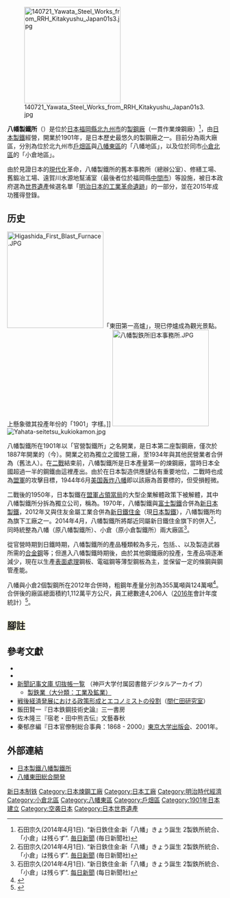 {{expand|time=2015-07-09T04:54:55+00:00}}
{{refimprove|time=2015-07-09T04:54:55+00:00}}
[[File:140721_Yawata_Steel_Works_from_RRH_Kitakyushu_Japan01s3.jpg|225px]]

'''八幡製鐵所'''（{{jpn|j=八幡製鐵所|hg=やはたせいてつしょ|rm=Yahata seitetsusho|f=y}}）是位於[[日本|日本]][[福冈县|福岡縣]][[北九州市|北九州市]]的[[煉鋼廠|製鋼廠]]（一貫作業煉鋼廠）<ref name="mainichi-np-2014-4-1">石田宗久(2014年4月1日). “新日鉄住金:新「八幡」きょう誕生 2製鉄所統合、「小倉」は残らず”. [[每日新聞|毎日新聞]] (毎日新聞社)</ref>，由[[日本製鐵|日本製鐵]]經營，開業於1901年，是日本歷史最悠久的製鋼廠之一。目前分為兩大廠區，分別為位於北九州市[[戶畑區|戶畑區]]與[[八幡東區|八幡東區]]的「八幡地區」，以及位於同市[[小倉北區|小倉北區]]的「小倉地區」。

由於見證日本的[[現代化|現代化]]革命，八幡製鐵所的舊本事務所（總辦公室）、修繕工場、舊鍛冶工場、遠賀川水源地幫浦室（最後者位於福岡縣[[中間市|中間市]]）等設施，被日本政府選為[[世界遺產|世界遺產]]候選名單「[[明治工业革命遗迹：钢铁、造船和煤矿|明治日本的工業革命遺跡]]」的一部分，並在2015年成功獲得登錄。

== 历史 ==
[[File:Higashida_First_Blast_Furnace.JPG|225px]]「東田第一高爐」，現已停爐成為觀光景點。上懸象徵其投產年份的「1901」字樣。]]
[[File:八幡製鉄所旧本事務所.JPG|225px]]
[[File:Yahata-seitetsu_kukiokamon.jpg|thumb]]

八幡製鐵所在1901年以「官營製鐵所」之名開業，是日本第二座製鋼廠，僅次於1887年開業的{{link-ja|釜石礦山田中製鋼所|釜石鉱山田中製鉄所}}（今{{link-ja|日本製鐵釜石製鐵所|日本製鉄釜石製鉄所}}）。開業之初為獨立之國營工廠，至1934年與其他民營業者合併為{{link-ja|日本製鐵 (1934-1950)|日本製鐵|日本製鐵}}（舊法人）。在[[第二次世界大戰|二戰]]結束前，八幡製鐵所是日本產量第一的煉鋼廠，當時日本全國超過一半的鋼鐵由這裡產出。由於在日本製造供應鏈佔有重要地位，二戰時也成為[[同盟國_(第二次世界大戰)|盟軍]]的攻擊目標，1944年6月[[1944年6月轰炸八幡市|美国轰炸八幡]]即以該廠為首要標的，但受損輕微。

二戰後的1950年，日本製鐵在[[駐日盟軍總司令|盟軍占領當局]]的大型企業解體政策下被解體，其中八幡製鐵所分拆為獨立公司，稱為{{link-ja|八幡製鐵|八幡製鐵}}。1970年，八幡製鐵與[[富士製鐵|富士製鐵]]合併為[[新日本製鐵|新日本製鐵]]，2012年又與住友金屬工業合併為[[新日鐵住金|新日鐵住金]]（現[[日本製鐵|日本製鐵]]），八幡製鐵所均為旗下工廠之一。2014年4月，八幡製鐵所將鄰近同屬新日鐵住金旗下的{{link-ja|小倉製鐵所|新日鐵住金小倉製鐵所}}併入<ref name="mainichi-np-2014-4-1">石田宗久(2014年4月1日). “新日鉄住金:新「八幡」きょう誕生 2製鉄所統合、「小倉」は残らず”. [[每日新聞|毎日新聞]] (毎日新聞社)</ref>，同時統整為八幡（原八幡製鐵所）、小倉（原小倉製鐵所）兩大廠區<ref name="mainichi-np-2014-4-1">石田宗久(2014年4月1日). “新日鉄住金:新「八幡」きょう誕生 2製鉄所統合、「小倉」は残らず”. [[每日新聞|每日新聞]] (每日新聞社)</ref>。

從官營時期到日鐵時期，八幡製鐵所的產品種類較為多元，包括{{link-ja|鋼板|鋼板}}、{{link-ja|條鋼|条鋼}}、以及製造武器所需的[[合金鋼|合金鋼]]等；但進入八幡製鐵時期後，由於其他鋼鐵廠的投產，生產品項逐漸減少，現在以生產[[表面處理|表面處理]]鋼板、電磁鋼等薄型鋼板為主，並保留一定的條鋼與鋼管產能。

八幡與小倉2個製鋼所在2012年合併時，粗鋼年產量分別為355萬噸與124萬噸<ref>{{Cite web |author= |date= |url=http://www.nssmc.com/ir/pdf/nssmc_jp_ar_2013_08.pdf |title=新日鉄住金のネットワーク - Nippon Steel & Sumitomo Metal Corporation |format=PDF |work= |publisher= |accessdate=2017-02-22 |archive-date=2017-02-22 |archive-url=https://web.archive.org/web/20170222194819/http://www.nssmc.com/ir/pdf/nssmc_jp_ar_2013_08.pdf |dead-url=no }}</ref>。合併後的廠區總面積約1,112萬平方公尺，員工總數達4,206人（[[2016年|2016年]]會計年度統計）<ref>{{Cite web |url=http://www.nssmc.com/works/yawata/about/outline.html |title=新日鐵住金八幡製鉄所概要 |accessdate=2018-01-29 |archive-date=2018-11-03 |archive-url=https://web.archive.org/web/20181103102050/http://www.nssmc.com/works/yawata/about/outline.html |dead-url=no }}</ref>。

== <span style="background-color: rgb(254, 252, 224);">腳註</span> ==
{{Reflist}}

== 參考文獻 ==
* {{Cite book|title = 日本製鐵株式會社史|publisher = 日本製鉄株式会社史編集委員会|year = 1959}}
* {{Cite book|author = 新日本製鐵|title = 炎とともに|volume = 八幡製鐵株式會社史・新日本製鐵株式會社十年史|publisher = 新日本製鐵|year = 1981}}
* [http://www.lib.kobe-u.ac.jp/sinbun/index.html 新聞記事文庫 切抜帳一覧] {{Wayback|url=http://www.lib.kobe-u.ac.jp/sinbun/index.html |date=20201101014604 }}（神戸大学付属図書館デジタルアーカイブ）
** [https://web.archive.org/web/20070930225033/http://www.lib.kobe-u.ac.jp/sinbun/vlist/tetul.html 製鉄業（大分類：工業及鉱業）]
* [http://village.infoweb.ne.jp/~manita/economist.htm 戦後経済発展における政策形成とエコノミストの役割]{{Wayback|url=http://village.infoweb.ne.jp/~manita/economist.htm |date=20040220081653 }}（[http://village.infoweb.ne.jp/~manita/index.htm 間仁田研究室]{{Wayback|url=http://village.infoweb.ne.jp/~manita/index.htm |date=20031229125123 }}）
* 飯田賢一『日本鉄鋼技術史論』三一書房
* 佐木隆三『宿老・田中熊吉伝』文藝春秋
* 秦郁彦編『日本官僚制総合事典：1868 - 2000』[[東京大學出版會|東京大学出版会]]、2001年。

== 外部連結 ==
* [https://www.nipponsteel.com/works/yawata/ 日本製鐵八幡製鐵所] {{Wayback|url=https://www.nipponsteel.com/works/yawata/ |date=20200214065307 }}{{ja}}
* [https://web.archive.org/web/20150728235947/http://www.nskre.co.jp/company/business/development/yahatahigashida/ 八幡東田総合開発]

[[Category:新日本制铁|]]
[[Category:日本煉鋼工廠|Category:日本煉鋼工廠]]
[[Category:日本工廠|Category:日本工廠]]
[[Category:明治時代經濟|Category:明治時代經濟]]
[[Category:小倉北區|Category:小倉北區]]
[[Category:八幡東區|Category:八幡東區]]
[[Category:戶畑區|Category:戶畑區]]
[[Category:1901年日本建立|Category:1901年日本建立]]
[[Category:空袭日本|Category:空袭日本]]
[[Category:日本世界遺產|Category:日本世界遺產]]